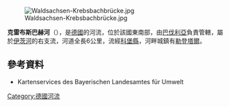 {{Onesource|time=2020-12-09T08:32:07+00:00}}
{{Coord|50|16|50.5|N|11|0|59|E|display=title}}
[[Image:Waldsachsen-Krebsbachbrücke.jpg|right]]

'''克雷布斯巴赫河'''（{{lang-de|Krebsbach}}），是[[德國|德國]]的河流，位於該國東南部，由[[巴伐利亞|巴伐利亞]]負責管轄，屬於[[伊茨河|伊茨河]]的右支流，河道全長6公里，流經[[科堡縣|科堡縣]]，河畔城鎮有[[勒登塔爾|勒登塔爾]]。

==參考資料==
* Kartenservices des Bayerischen Landesamtes für Umwelt

{{Germany-geo-stub}}
[[Category:德國河流|Category:德國河流]]